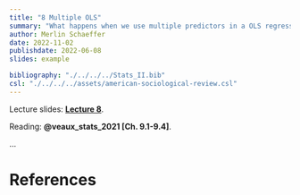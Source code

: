 ```yaml
---
title: "8 Multiple OLS"
summary: "What happens when we use multiple predictors in a OLS regression?"
author: Merlin Schaeffer
date: 2022-11-02
publishdate: 2022-06-08
slides: example

bibliography: "./../../../Stats_II.bib"
csl: "./../../../assets/american-sociological-review.csl"
---
```


Lecture slides: [**Lecture 8**](/Lectures/8-Multiple-OLS/8-Multiple-OLS.html).

Reading: **@veaux_stats_2021[Ch. 9.1-9.4]**.

<!-- ![](https://cdn.searchenginejournal.com/wp-content/uploads/2022/01/google-ads-experiments-61eeb097d573d-sej.png) -->

...

# References
